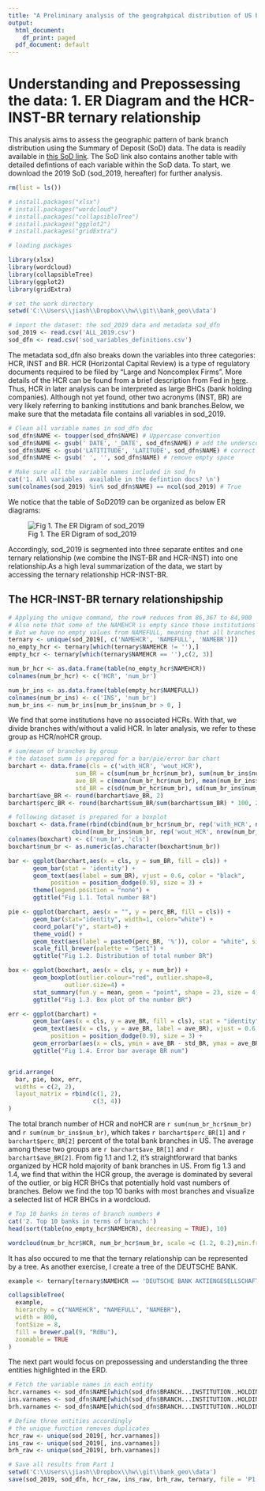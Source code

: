 ---
title: "A Preliminary analysis of the geograhpical distribution of US banks in 2019"
output:
  html_document:
    df_print: paged
  pdf_document: default
---

# Understanding and Prepossessing the data: 1. ER Diagram and the HCR-INST-BR ternary relationship

This analysis aims to assess the geographic pattern of bank branch distribution using the Summary of Deposit (SoD) data. The data is readily available in [this SoD link](https://www7.fdic.gov/sod/sodDownload3.asp?sState=all&sInfoAsOf=2019&submit1=Continue&barItem=6). The SoD link also contains another table with detailed defintions of each variable within the SoD data. To start, we download the 2019 SoD (sod_2019, hereafter) for further analysis.

```{r}

rm(list = ls())

# install.packages("xlsx")
# install.packages("wordcloud")
# install.packages("collapsibleTree")
# install.packages("ggplot2")
# install.packages("gridExtra")

# loading packages

library(xlsx)
library(wordcloud)
library(collapsibleTree)
library(ggplot2)
library(gridExtra)

```

```{r}

# set the work directory
setwd('C:\\Users\\jiash\\Dropbox\\hw\\git\\bank_geo\\data')

# import the dataset: the sod_2019 data and metadata sod_dfn
sod_2019 <- read.csv('ALL_2019.csv')
sod_dfn <- read.csv('sod_variables_definitions.csv')

```

The metadata sod_dfn also breaks down the variables into three categories: HCR, INST and BR. 
HCR (Horizontal Capital Review) is a type of regulatory documents required to be filed by "Large and Noncomplex Firms". More details of the HCR can be found from a brief description from Fed in [here](https://www.federalreserve.gov/publications/2019-may-supervision-and-regulation-report-supervisory-developments.htm). Thus, HCR in later analysis can be interpreted as large BHCs (bank holding companies). Although not yet found, other two acronyms (INST, BR) are very likely referring to banking institutions and bank branches.Below, we make sure that the metadata file contains all variables in sod_2019.

```{r}

# Clean all variable names in sod_dfn doc
sod_dfn$NAME <- toupper(sod_dfn$NAME) # Uppercase convertion
sod_dfn$NAME <- gsub(' DATE', '_DATE', sod_dfn$NAME) # add the underscore to date variables
sod_dfn$NAME <- gsub('LATITITUDE', 'LATITUDE', sod_dfn$NAME) # correct the typo
sod_dfn$NAME <- gsub(' ', '', sod_dfn$NAME) # remove empty space

# Make sure all the variable names included in sod_fn
cat('1. All variables  available in the defintion docs? \n')
sum(colnames(sod_2019) %in% sod_dfn$NAME) == ncol(sod_2019) # True

```

We notice that the table of SoD2019 can be organized as below ER diagrams:

![Fig 1. The ER Digram of sod_2019](C:\\Users\\jiash\\Dropbox\\hw\\git\\bank_geo\\ERD.png)

Accordingly, sod_2019 is segmented into three separate entites and one ternary relationship (we combine the INST-BR and HCR-INST) into one relationship.As a high leval summarization of the data, we start by accessing the ternary relationship HCR-INST-BR.


## The HCR-INST-BR ternary relationshipship

```{r}

# Applying the unique command, the row# reduces from 86,367 to 84,900
# Also note that some of the NAMEHCR is empty since those institutions have no HCR
# But we have no empty values from NAMEFULL, meaning that all branches are associated with an INST
ternary <- unique(sod_2019[, c('NAMEHCR', 'NAMEFULL', 'NAMEBR')])
no_empty_hcr <- ternary[which(ternary$NAMEHCR != ''),]
empty_hcr <- ternary[which(ternary$NAMEHCR == ''),c(2, 3)]

num_br_hcr <- as.data.frame(table(no_empty_hcr$NAMEHCR))
colnames(num_br_hcr) <- c('HCR', 'num_br')

num_br_ins <- as.data.frame(table(empty_hcr$NAMEFULL))
colnames(num_br_ins) <- c('INS', 'num_br')
num_br_ins <- num_br_ins[num_br_ins$num_br > 0, ]

```

We find that some institutions have no associated HCRs. With that, we divide branches with/without a valid HCR. In later analysis, we refer to these group as HCR/noHCR group.

```{r}

# sum/mean of branches by group
# the dataset summ is prepared for a bar/pie/error bar chart
barchart <- data.frame(cls = c('with_HCR', 'wout_HCR'),
                   sum_BR = c(sum(num_br_hcr$num_br), sum(num_br_ins$num_br)),
                   ave_BR = c(mean(num_br_hcr$num_br), mean(num_br_ins$num_br)),
                   std_BR = c(sd(num_br_hcr$num_br), sd(num_br_ins$num_br)))
barchart$ave_BR <- round(barchart$ave_BR, 2)
barchart$perc_BR <- round(barchart$sum_BR/sum(barchart$sum_BR) * 100, 2)

# following dataset is prepared for a boxplot
boxchart <- data.frame(rbind(cbind(num_br_hcr$num_br, rep('with_HCR', nrow(num_br_hcr))),
                  cbind(num_br_ins$num_br, rep('wout_HCR', nrow(num_br_ins)))))
colnames(boxchart) <- c('num_br', 'cls')
boxchart$num_br <- as.numeric(as.character(boxchart$num_br))

bar <- ggplot(barchart,aes(x = cls, y = sum_BR, fill = cls)) + 
       geom_bar(stat = 'identity') + 
       geom_text(aes(label = sum_BR), vjust = 0.6, color = "black",
            position = position_dodge(0.9), size = 3) +
       theme(legend.position = "none") + 
       ggtitle("Fig 1.1. Total number BR")

pie <- ggplot(barchart, aes(x = "", y = perc_BR, fill = cls)) +
       geom_bar(stat="identity", width=1, color="white") +
       coord_polar("y", start=0) +
       theme_void() +
       geom_text(aes(label = paste0(perc_BR, '%')), color = "white", size = 3, position = position_stack(vjust = 0.5)) +
       scale_fill_brewer(palette = "Set1") + 
       ggtitle("Fig 1.2. Distribution of total number BR")

box <- ggplot(boxchart, aes(x = cls, y = num_br)) + 
       geom_boxplot(outlier.colour="red", outlier.shape=8,
                outlier.size=4) + 
       stat_summary(fun.y = mean, geom = "point", shape = 23, size = 4) + 
       ggtitle("Fig 1.3. Box plot of the number BR")

err <- ggplot(barchart) +
       geom_bar(aes(x = cls, y = ave_BR, fill = cls), stat = "identity", alpha = 0.5) + 
       geom_text(aes(x = cls, y = ave_BR, label = ave_BR), vjust = 0.6, color = "black",
            position = position_dodge(0.9), size = 3) +
       geom_errorbar(aes(x = cls, ymin = ave_BR - std_BR, ymax = ave_BR + std_BR), width = 0.2, colour = "orange", alpha = 0.9, size = 1.5)  + 
       ggtitle("Fig 1.4. Error bar average BR num")


grid.arrange(
  bar, pie, box, err,
  widths = c(2, 2),
  layout_matrix = rbind(c(1, 2),
                        c(3, 4))
)


```

The total branch number of HCR and noHCR are `r sum(num_br_hcr$num_br)` and `r sum(num_br_ins$num_br)`, which takes `r barchart$perc_BR[1]` and `r barchart$perc_BR[2]` percent of the total bank branches in US. The average among these two groups are `r barchart$ave_BR[1]` and `r barchart$ave_BR[2]`. From fig 1.1 and 1.2, it's straightforward that banks organized by HCR hold majority of bank branches in US. From fig 1.3 and 1.4, we find that within the HCR group, the average is dominated by several of the outlier, or big HCR BHCs that potentially hold vast numbers of branches. Below we find the top 10 banks with most branches and visualize a selected list of HCR BHCs in a wordcloud.

```{r}

# Top 10 banks in terms of branch numbers #
cat('2. Top 10 banks in terms of branch:')
head(sort(table(no_empty_hcr$NAMEHCR), decreasing = TRUE), 10)

wordcloud(num_br_hcr$HCR, num_br_hcr$num_br, scale =c (1.2, 0.2),min.freq = 500, colors = palette())

```

It has also occured to me that the ternary relationship can be represented by a tree. As another exercise, I create a tree of the DEUTSCHE BANK.

```{r}

example <- ternary[ternary$NAMEHCR == 'DEUTSCHE BANK AKTIENGESELLSCHAFT', ]

collapsibleTree(
  example,
  hierarchy = c("NAMEHCR", "NAMEFULL", "NAMEBR"),
  width = 800,
  fontSize = 8,
  fill = brewer.pal(9, "RdBu"),
  zoomable = TRUE
)

```

The next part would focus on prepossessing and understanding the three entities highlighted in the ERD.

```{r}

# Fetch the variable names in each entity
hcr.varnames <- sod_dfn$NAME[which(sod_dfn$BRANCH...INSTITUTION..HOLDING.CO == 'HCR')] # bank-holding company
ins.varnames <- sod_dfn$NAME[which(sod_dfn$BRANCH...INSTITUTION..HOLDING.CO == 'INST')] # banks
brh.varnames <- sod_dfn$NAME[which(sod_dfn$BRANCH...INSTITUTION..HOLDING.CO == 'BR')] # bank branches

# Define three entities accordingly
# the unique function removes duplicates
hcr_raw <- unique(sod_2019[, hcr.varnames])
ins_raw <- unique(sod_2019[, ins.varnames])
brh_raw <- unique(sod_2019[, brh.varnames])

# Save all results from Part 1
setwd('C:\\Users\\jiash\\Dropbox\\hw\\git\\bank_geo\\data')
save(sod_2019, sod_dfn, hcr_raw, ins_raw, brh_raw, ternary, file = 'P1.RData')

```
